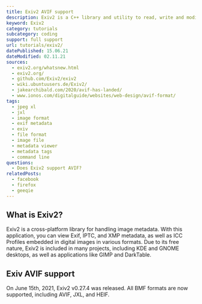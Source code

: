 ```yaml
---
title: Exiv2 AVIF support
description: Exiv2 is a C++ library and utility to read, write and modify image metadata. Learn how to read AVIF images within Exiv2.
keyword: Exiv2
category: tutorials
subcategory: coding
support: full support
url: tutorials/exiv2/
datePublished: 15.06.21
dateModified: 02.11.21
sources:
  - exiv2.org/whatsnew.html
  - exiv2.org/
  - github.com/Exiv2/exiv2
  - wiki.ubuntuusers.de/Exiv2/
  - jakearchibald.com/2020/avif-has-landed/
  - www.ionos.com/digitalguide/websites/web-design/avif-format/
tags:
  - jpeg xl
  - jxl
  - image format
  - exif metadata
  - exiv
  - file format
  - image file
  - metadata viewer
  - metadata tags
  - command line
questions:
  - Does Exiv2 support AVIF?
relatedPosts:
  - facebook
  - firefox
  - geeqie
---
```


## What is Exiv2?

Exiv2 is a cross-platform library for handling image metadata. With this application, you can view Exif, IPTC, and XMP metadata, as well as ICC Profiles embedded in digital images in various formats. Due to its free nature, Exiv2 is included in many projects, including KDE and GNOME desktops, as well as applications like GIMP and DarkTable.

## Exiv AVIF support

On June 15th, 2021, Exiv2 v0.27.4 was released. All BMF formats are now supported, including AVIF, JXL, and HEIF.
